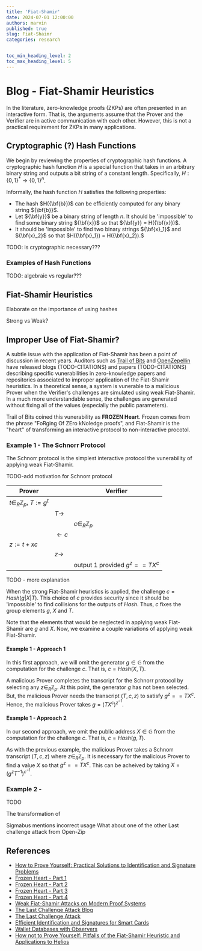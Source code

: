 ```yaml
---
title: 'Fiat-Shamir'
date: 2024-07-01 12:00:00
authors: marvin
published: true
slug: Fiat-Shaimr
categories: research


toc_min_heading_level: 2
toc_max_heading_level: 5
---
```

# Blog - Fiat-Shamir Heuristics

In the literature, zero-knowledge proofs (ZKPs) are often presented in an interactive form.
That is, the arguments assume that the Prover and the Verifier are in active communication with each other.
However, this is not a practical requirement for ZKPs in many applications. 

## Cryptographic (?) Hash Functions
We begin by reviewing the properties of cryptographic hash functions.
A cryptographic hash function $H$ is a special function that takes in an arbitrary binary string and outputs a bit string of a constant length.
Specifically,
$H : \{0,1\}^* \rightarrow \{0,1\}^n$.

Informally, the hash function $H$ satisfies the following properties:
- The hash $H({\bf{b}})$ can be efficiently computed for any binary string ${\bf{b}}$.
- Let ${\bf{y}}$ be a binary string of length $n$. It should be 'impossible' to find some binary string ${\bf{x}}$ so that ${\bf{y}} = H({\bf{x}})$. 
- It should be 'impossible' to find two binary strings ${\bf{x}_1}$ and ${\bf{x}_2}$ so that $H({\bf{x}_1}) = H({\bf{x}_2}).$

TODO: is cryptographic necessary???

### Examples of Hash Functions
TODO: algebraic vs regular???

## Fiat-Shamir Heuristics

Elaborate on the importance of using hashes

Strong vs Weak?

## Improper Use of Fiat-Shamir?

A subtle issue with the application of Fiat-Shamir has been a point of discussion in recent years.
Auditors such as [Trail of Bits](https://www.trailofbits.com/) and [OpenZepellin](https://www.openzeppelin.com/) have released blogs (TODO-CITATIONS) and papers (TODO-CITATIONS) describing specific vunerabilities in zero-knowledge papers and repositories associated to improper application of the Fiat-Shamir heuristics.
In a theoretical sense, a system is vunerable to a malicious Prover when the Verifier's challenges are simulated using weak Fiat-Shamir.
In a much more understandable sense, the challenges are generated without fixing all of the values (especially the public parameters).

Trail of Bits coined this vunerability as **FROZEN Heart**.
Frozen comes from the phrase "FoRging Of ZEro kNoledge proofs",
and Fiat-Shamir is the "heart" of transforming an interactive protocol to non-interactive procotol.

### Example 1 - The Schnorr Protocol
The Schnorr protocol is the simplest interactive protocol the vunerability of applying weak Fiat-Shamir.

TODO-add motivation for Schnorr protocol

|Prover| | Verifier|
|----|----|----|
|$t \in_R \mathbb{Z}_p$, $T := g^t$|    |    |
|    | $T \rightarrow$| |
|  |  | $c \in_R \mathbb{Z}_p$|
|  | $\leftarrow c$ |
| $z := t + xc$ | | |
| | $z \rightarrow$ | |
| | | output 1 provided $g^z == T X^c$|

TODO - more explanation

When the strong Fiat-Shamir heuristics is applied,
the challenge $c = Hash(g|X|T)$.
This choice of $c$ provides security since it should be 'impossible' to find collisions for the outputs of $Hash$.
Thus, $c$ fixes the group elements $g$, $X$ and $T$.

Note that the elements that would be neglected in applying weak Fiat-Shamir are $g$ and $X$.
Now, we examine a couple variations of applying weak Fiat-Shamir.

#### Example 1 - Approach 1
In this first approach, we will omit the generator $g \in \mathbb{G}$ from the computation for the challenge $c$.
That is, $c = Hash(X,T)$.

A malicious Prover completes the transcript for the Schnorr protocol by selecting any $z \in_R \mathbb{Z}_p$.
At this point, the generator $g$ has not been selected.
But, the malicious Prover needs the transcript $(T,c,z)$ to satisfy $g^z == TX^c$.
Hence, the malicious Prover takes $g = (TX^c)^{z^{-1}}.$

#### Example 1 - Approach 2
In our second approach, we omit the public address $X \in \mathbb{G}$ from the computation for the challenge $c$.
That is, $c = Hash(g,T)$.

As with the previous example, the malicious Prover takes a Schnorr transcript $(T,c,z)$ where $z \in_R \mathbb{Z}_p$.
It is necessary for the malicious Prover to find a value $X$ so that $g^z == TX^c$.
This can be acheived by taking $X = (g^z T^{-1})^{c^{-1}}$.

### Example 2 - 
TODO

The transformation of 

Sigmabus mentions incorrect usage
What about one of the other 
Last challenge attack from Open-Zip

## References
- [How to Prove Yourself: Practical Solutions to Identification and Signature Problems](https://dl.acm.org/doi/10.5555/36664.36676)
- [Frozen Heart - Part 1](https://blog.trailofbits.com/2022/04/13/part-1-coordinated-disclosure-of-vulnerabilities-affecting-girault-bulletproofs-and-plonk/)
- [Frozen Heart - Part 2](https://blog.trailofbits.com/2022/04/14/the-frozen-heart-vulnerability-in-giraults-proof-of-knowledge/)
- [Frozen Heart - Part 3](https://blog.trailofbits.com/2022/04/15/the-frozen-heart-vulnerability-in-bulletproofs/)
- [Frozen Heart - Part 4](https://blog.trailofbits.com/2022/04/18/the-frozen-heart-vulnerability-in-plonk/)
- [Weak Fiat-Shamir Attacks on Modern Proof Systems](https://eprint.iacr.org/2023/691)
- [The Last Challenge Attack Blog](https://blog.openzeppelin.com/the-last-challenge-attack)
- [The Last Challenge Attack](https://eprint.iacr.org/2024/398)
- [Efficient Identification and Signatures for Smart Cards](https://link.springer.com/chapter/10.1007/0-387-34805-0_22)
- [Wallet Databases with Observers](https://link.springer.com/content/pdf/10.1007/3-540-48071-4_7.pdf)
- [How not to Prove Yourself: Pitfalls of the Fiat-Shamir Heuristic and Applications to Helios](https://eprint.iacr.org/2016/771.pdf)